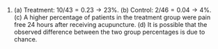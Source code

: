 1.  (a) Treatment: $10/43 = 0.23 \rightarrow 23\%$. 
(b) Control: $2/46 = 0.04 \rightarrow 4\%$. 
(c) A higher percentage of patients in the treatment group were pain free 24 hours after receiving acupuncture. 
(d) It is possible that the observed difference between the two group percentages is due to chance.

